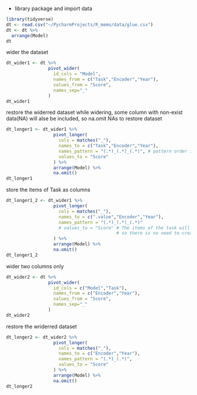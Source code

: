 - library package and import data
```r
library(tidyverse)
dt <- read.csv("~/PycharmProjects/R_memo/data/glue.csv")
dt <- dt %>%
  arrange(Model)
dt
```

wider the dataset
```r
dt_wider1 <- dt %>%
                pivot_wider(
                  id_cols = "Model",
                  names_from = c("Task","Encoder","Year"),
                  values_from = "Score",
                  names_sep="_"
                )
dt_wider1
```

restore the widerred dataset
while widering, some column with non-exist data(NA) will alse be included, 
so na.omit NAs to restore dataset
```r
dt_longer1 <- dt_wider1 %>%
                  pivot_longer(
                    cols = matches("_"),
                    names_to = c("Task","Encoder","Year"),
                    names_pattern = "(.*)_(.*)_(.*)", # pattern order is -> "Task","Encoder","Year"
                    values_to = "Score"
                  ) %>%
                  arrange(Model) %>%
                  na.omit()
dt_longer1
```

store the items of Task as columns
```r
dt_longer1_2 <- dt_wider1 %>%
                  pivot_longer(
                    cols = matches("_"),
                    names_to = c(".value","Encoder","Year"),
                    names_pattern = "(.*)_(.*)_(.*)"
                    # values_to = "Score" # The items of the task will be stored in the column 
                                          # so there is no need to create a column name for the score
                  ) %>%
                  arrange(Model) %>%
                  na.omit()
dt_longer1_2
```

wider two columns only
```r
dt_wider2 <- dt %>%
                pivot_wider(
                  id_cols = c("Model","Task"),
                  names_from = c("Encoder","Year"),
                  values_from = "Score",
                  names_sep="_"
                ) 
dt_wider2
```

restore the wriderred dataset
```r
dt_longer2 <- dt_wider2 %>%
                  pivot_longer(
                    cols = matches("_"),
                    names_to = c("Encoder","Year"),
                    names_pattern = "(.*)_(.*)",
                    values_to = "Score"
                  ) %>%
                  arrange(Model) %>%
                  na.omit()
dt_longer2
```

